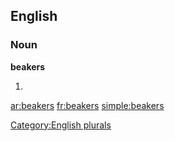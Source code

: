 ==English==

===Noun===
'''beakers'''

# {{plural of|[[beaker]]}}

{{anagrams:en/abeekrs}}
[[Category:English plurals]]

[[ar:beakers]]
[[fr:beakers]]
[[simple:beakers]]